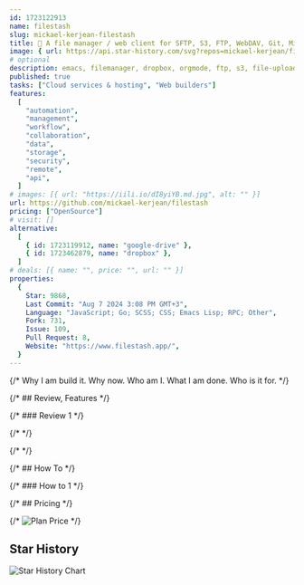 ```yaml
---
id: 1723122913
name: filestash
slug: mickael-kerjean-filestash
title: 🦄 A file manager / web client for SFTP, S3, FTP, WebDAV, Git, Minio, LDAP, CalDAV, CardDAV, Mysql, Backblaze, ...
image: { url: https://api.star-history.com/svg?repos=mickael-kerjean/filestash }
# optional
description: emacs, filemanager, dropbox, orgmode, ftp, s3, file-upload, google-drive, sftp, file-sharing, webdav, webapp, file-viewer, sftp-client, ftp-client, file-manager, webdav-client, dropbox-client, s3-browser, s3-client,  ,
published: true
tasks: ["Cloud services & hosting", "Web builders"]
features:
  [
    "automation",
    "management",
    "workflow",
    "collaboration",
    "data",
    "storage",
    "security",
    "remote",
    "api",
  ]
# images: [{ url: "https://iili.io/dI8yiYB.md.jpg", alt: "" }]
url: https://github.com/mickael-kerjean/filestash
pricing: ["OpenSource"]
# visit: []
alternative:
  [
    { id: 1723119912, name: "google-drive" },
    { id: 1723462879, name: "dropbox" },
  ]
# deals: [{ name: "", price: "", url: "" }]
properties:
  {
    Star: 9868,
    Last Commit: "Aug 7 2024 3:08 PM GMT+3",
    Language: "JavaScript; Go; SCSS; CSS; Emacs Lisp; RPC; Other",
    Fork: 731,
    Issue: 109,
    Pull Request: 8,
    Website: "https://www.filestash.app/",
  }
---
```


{/* Why I am build it. Why now. Who am I. What I am done. Who is it for. */}

{/* ## Review, Features */}

{/* ### Review 1 */}

{/* <DetailYoutube videoId="" startTime={0} /> */}

{/* <Twitters ids=[] /> */}

{/* ## How To */}

{/* ### How to 1 */}

{/* ## Pricing */}

{/* <Img src="" alt="Plan Price" /> */}

## Star History

![Star History Chart](https://api.star-history.com/svg?repos=mickael-kerjean/filestash)
